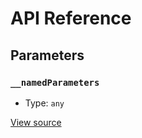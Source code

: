# API Reference

## Parameters

### `__namedParameters`

- Type: `any`

[View source](https://github.com/vtex/shoreline/blob/5c902aff9/packages/date/src/calendar/calendar-provider.tsx#L10)
